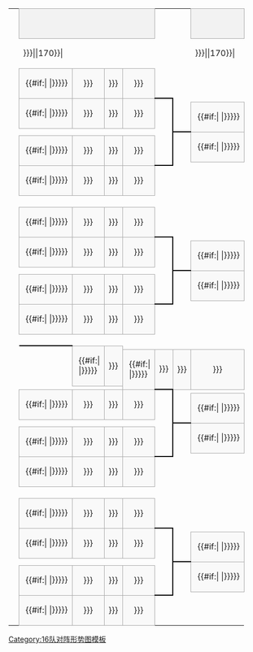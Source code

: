 {| border=0 cellpadding=0 cellspacing=0 style="font-size: 90%; margin:1em 2em 1em 1em;{{#if:{{{nowrap|}}}|white-space: nowrap}}"
| &nbsp;
| colspan="4" style="text-align:center;border:1px solid #aaa;background-color:#f2f2f2;" |{{{RD1|十六強賽}}}
| colspan="2" |
| colspan="4" style="text-align:center;border:1px solid #aaa;background-color:#f2f2f2;" |{{{RD2|半準決賽}}}
| colspan="2" |
| colspan="4" style="text-align:center;border:1px solid #aaa;background-color:#f2f2f2;" |{{{RD3|準決賽}}}
| colspan="2" |
| colspan="2" style="text-align:center;border:1px solid #aaa;background-color:#f2f2f2;" |{{{RD4|決賽}}}
|-
| width=1|&nbsp;
| width={{#if:{{{team-width|}}}|{{{team-width}}}|170}}|&nbsp;
| width=15|&nbsp;
| width=15|&nbsp;
| width=30|&nbsp;
| width=5|&nbsp;
| width=5|&nbsp;
| width={{#if:{{{team-width|}}}|{{{team-width}}}|170}}|&nbsp;
| width=15|&nbsp;
| width=15|&nbsp;
| width=30|&nbsp;
| width=5|&nbsp;
| width=5|&nbsp;
| width={{#if:{{{team-width|}}}|{{{team-width}}}|170}}|&nbsp;
| width=15|&nbsp;
| width=15|&nbsp;
| width=30|&nbsp;
| width=5|&nbsp;
| width=5|&nbsp;
| width={{#if:{{{team-width|}}}|{{{team-width}}}|170}}|&nbsp;
| width=30|&nbsp;
|-
| height="7"|
| style="border:1px solid #aaa;background-color:#f9f9f9;" | &nbsp;{{#if:{{{1|}}}|{{fbaicon|{{{1}}}}}&nbsp;|}}{{{RD1-team01|{{{2|&nbsp;}}}}}}
| style="text-align:center;border:1px solid #aaa;background-color:#f9f9f9;" | {{{RD1-score01-1|{{{3|&nbsp;}}}}}}
| style="text-align:center;border-width:1px 1px 1px 0; border-style: solid; border-color: #aaa;background-color:#f9f9f9;"| {{{RD1-score01-2|{{{4|&nbsp;}}}}}}
! style="text-align:center;border:1px solid #aaa;background-color:#f9f9f9;" | {{{RD1-score01-agg|{{{5|&nbsp;}}}}}}
| style="text-align:center;border-width:0 0 2px 0; border-style:solid;border-color:black;"|&nbsp;
|-
| height="7"|
| rowspan="2" style="border:1px solid #aaa;background-color:#f9f9f9;" | &nbsp;{{#if:{{{6|}}}|{{fbaicon|{{{6}}}}}&nbsp;|}}{{{RD1-team02|{{{7|&nbsp;}}}}}}
| rowspan="2" style="text-align:center;border:1px solid #aaa;background-color:#f9f9f9;" | {{{RD1-score02-1|{{{8|&nbsp;}}}}}}
| rowspan="2" style="text-align:center;border-width:1px 1px 1px 0; border-style: solid; border-color: #aaa;background-color:#f9f9f9;"| {{{RD1-score02-2|{{{9|&nbsp;}}}}}}
! rowspan="2" style="text-align:center;border:1px solid #aaa;background-color:#f9f9f9;" | {{{RD1-score02-agg|{{{10|&nbsp;}}}}}}
| rowspan="6" style="text-align:center;border-width:2px 2px 2px 0; border-style:solid;border-color:black;"|&nbsp;
|-
| height="7"|
| rowspan="2" style="text-align:center;border-width:0 0 2px 0; border-style:solid;border-color:black;"|&nbsp;
| rowspan="2" style="border:1px solid #aaa;background-color:#f9f9f9;" | &nbsp;{{#if:{{{81|}}}|{{fbaicon|{{{81}}}}}&nbsp;|}}{{{RD2-team01|{{{82|&nbsp;}}}}}}
| rowspan="2" style="text-align:center;border:1px solid #aaa;background-color:#f9f9f9;" | {{{RD2-score01-1|{{{83|&nbsp;}}}}}}
| rowspan="2" style="text-align:center;border-width:1px 1px 1px 0; border-style: solid; border-color: #aaa;background-color:#f9f9f9;"| {{{RD2-score01-2|{{{84|&nbsp;}}}}}}
! rowspan="2" style="text-align:center;border:1px solid #aaa;background-color:#f9f9f9;" | {{{RD2-score01-agg|{{{85|&nbsp;}}}}}}
| rowspan="2" style="text-align:center;border-width:0 0 2px 0; border-style:solid;border-color:black;"|&nbsp;
|-
| height="7"|
| rowspan="2" colspan="4"|
|-
| height="7"|
| rowspan="2" style="text-align:center;border-width:2px 0 0 0; border-style:solid;border-color:black;"|&nbsp;
| rowspan="2" style="border:1px solid #aaa;background-color:#f9f9f9;" | &nbsp;{{#if:{{{86|}}}|{{fbaicon|{{{86}}}}}&nbsp;|}}{{{RD2-team02|{{{87|&nbsp;}}}}}}
| rowspan="2" style="text-align:center;border:1px solid #aaa;background-color:#f9f9f9;" | {{{RD2-score02-1|{{{88|&nbsp;}}}}}}
| rowspan="2" style="text-align:center;border-width:1px 1px 1px 0; border-style: solid; border-color: #aaa;background-color:#f9f9f9;"| {{{RD2-score02-2|{{{89|&nbsp;}}}}}}
! rowspan="2" style="text-align:center;border:1px solid #aaa;background-color:#f9f9f9;" | {{{RD2-score02-agg|{{{90|&nbsp;}}}}}}
| rowspan="12" style="text-align:center;border-width:2px 2px 2px 0; border-style:solid;border-color:black;"|&nbsp;
|-
| height="7"|
| rowspan="2" style="border:1px solid #aaa;background-color:#f9f9f9;" | &nbsp;{{#if:{{{11|}}}|{{fbaicon|{{{11}}}}}&nbsp;|}}{{{RD1-team03|{{{12|&nbsp;}}}}}}
| rowspan="2" style="text-align:center;border:1px solid #aaa;background-color:#f9f9f9;" | {{{RD1-score03-1|{{{13|&nbsp;}}}}}}
| rowspan="2" style="text-align:center;border-width:1px 1px 1px 0; border-style: solid; border-color: #aaa;background-color:#f9f9f9;"| {{{RD1-score03-2|{{{14|&nbsp;}}}}}}
! rowspan="2" style="text-align:center;border:1px solid #aaa;background-color:#f9f9f9;" | {{{RD1-score03-agg|{{{15|&nbsp;}}}}}}
|-
| height="7"|
|-
| height="7"|
| rowspan="2" style="border:1px solid #aaa;background-color:#f9f9f9;" | &nbsp;{{#if:{{{16|}}}|{{fbaicon|{{{16}}}}}&nbsp;|}}{{{RD1-team04|{{{17|&nbsp;}}}}}}
| rowspan="2" style="text-align:center;border:1px solid #aaa;background-color:#f9f9f9;" | {{{RD1-score04-1|{{{18|&nbsp;}}}}}}
| rowspan="2" style="text-align:center;border-width:1px 1px 1px 0; border-style: solid; border-color: #aaa;background-color:#f9f9f9;"| {{{RD1-score04-2|{{{19|&nbsp;}}}}}}
! rowspan="2" style="text-align:center;border:1px solid #aaa;background-color:#f9f9f9;" | {{{RD1-score04-agg|{{{20|&nbsp;}}}}}}
| rowspan="2" style="text-align:center;border-width:2px 0 0 0; border-style:solid;border-color:black;"|&nbsp;
|-
| height="7"|
| colspan="6"|
| rowspan="2" style="text-align:center;border-width:0 0 2px 0; border-style:solid;border-color:black;"|&nbsp;
| rowspan="2" style="border:1px solid #aaa;background-color:#f9f9f9;" | &nbsp;{{#if:{{{121|}}}|{{fbaicon|{{{121}}}}}&nbsp;|}}{{{RD3-team01|{{{122|&nbsp;}}}}}}
| rowspan="2" style="text-align:center;border:1px solid #aaa;background-color:#f9f9f9;" | {{{RD3-score01-1|{{{123|&nbsp;}}}}}}
| rowspan="2" style="text-align:center;border-width:1px 1px 1px 0; border-style: solid; border-color: #aaa;background-color:#f9f9f9;"| {{{RD3-score01-2|{{{124|&nbsp;}}}}}}
! rowspan="2" style="text-align:center;border:1px solid #aaa;background-color:#f9f9f9;" | {{{RD3-score01-agg|{{{125|&nbsp;}}}}}}
| rowspan="2" style="text-align:center;border-width:0 0 2px 0; border-style:solid;border-color:black;"|&nbsp;
|-
| height="7"|
| rowspan="2" colspan="10" style="text-align:center;" |{{{group1|}}}
|-
| height="7"|
| rowspan="2" style="text-align:center;border-width:2px 0 0 0; border-style:solid;border-color:black;"|&nbsp;
| rowspan="2" style="border:1px solid #aaa;background-color:#f9f9f9;" | &nbsp;{{#if:{{{126|}}}|{{fbaicon|{{{126}}}}}&nbsp;|}}{{{RD3-team02|{{{127|&nbsp;}}}}}}
| rowspan="2" style="text-align:center;border:1px solid #aaa;background-color:#f9f9f9;" | {{{RD3-score02-1|{{{128|&nbsp;}}}}}}
| rowspan="2" style="text-align:center;border-width:1px 1px 1px 0; border-style: solid; border-color: #aaa;background-color:#f9f9f9;"| {{{RD3-score02-2|{{{129|&nbsp;}}}}}}
! rowspan="2" style="text-align:center;border:1px solid #aaa;background-color:#f9f9f9;" | {{{RD3-score02-agg|{{{130|&nbsp;}}}}}}
| rowspan="24" style="text-align:center;border-width:2px 2px 2px 0; border-style:solid;border-color:black;"|&nbsp;
|-
| height="7"|
| rowspan="2" style="border:1px solid #aaa;background-color:#f9f9f9;" | &nbsp;{{#if:{{{21|}}}|{{fbaicon|{{{21}}}}}&nbsp;|}}{{{RD1-team05|{{{22|&nbsp;}}}}}}
| rowspan="2" style="text-align:center;border:1px solid #aaa;background-color:#f9f9f9;" | {{{RD1-score05-1|{{{23|&nbsp;}}}}}}
| rowspan="2" style="text-align:center;border-width:1px 1px 1px 0; border-style: solid; border-color: #aaa;background-color:#f9f9f9;"| {{{RD1-score05-2|{{{24|&nbsp;}}}}}}
! rowspan="2" style="text-align:center;border:1px solid #aaa;background-color:#f9f9f9;" | {{{RD1-score05-agg|{{{25|&nbsp;}}}}}}
| rowspan="2" style="text-align:center;border-width:0 0 2px 0; border-style:solid;border-color:black;"|&nbsp;
|-
| height="7"|
|-
| height="7"|
| rowspan="2" style="border:1px solid #aaa;background-color:#f9f9f9;" | &nbsp;{{#if:{{{26|}}}|{{fbaicon|{{{26}}}}}&nbsp;|}}{{{RD1-team06|{{{27|&nbsp;}}}}}}
| rowspan="2" style="text-align:center;border:1px solid #aaa;background-color:#f9f9f9;" | {{{RD1-score06-1|{{{28|&nbsp;}}}}}}
| rowspan="2" style="text-align:center;border-width:1px 1px 1px 0; border-style: solid; border-color: #aaa;background-color:#f9f9f9;"| {{{RD1-score06-2|{{{29|&nbsp;}}}}}}
! rowspan="2" style="text-align:center;border:1px solid #aaa;background-color:#f9f9f9;" | {{{RD1-score06-agg|{{{30|&nbsp;}}}}}}
| rowspan="6" style="text-align:center;border-width:2px 2px 2px 0; border-style:solid;border-color:black;"|&nbsp;
|-
| height="7"|
| rowspan="2" style="text-align:center;border-width:0 0 2px 0; border-style:solid;border-color:black;"|&nbsp;
| rowspan="2" style="border:1px solid #aaa;background-color:#f9f9f9;" | &nbsp;{{#if:{{{91|}}}|{{fbaicon|{{{91}}}}}&nbsp;|}}{{{RD2-team03|{{{92|&nbsp;}}}}}}
| rowspan="2" style="text-align:center;border:1px solid #aaa;background-color:#f9f9f9;" | {{{RD2-score03-1|{{{93|&nbsp;}}}}}}
| rowspan="2" style="text-align:center;border-width:1px 1px 1px 0; border-style: solid; border-color: #aaa;background-color:#f9f9f9;"| {{{RD2-score03-2|{{{94|&nbsp;}}}}}}
! rowspan="2" style="text-align:center;border:1px solid #aaa;background-color:#f9f9f9;" | {{{RD2-score03-agg|{{{95|&nbsp;}}}}}}
|-
| height="7"|
| rowspan="2" colspan="4"|
|-
| height="7"|
| rowspan="2" style="text-align:center;border-width:2px 0 0 0; border-style:solid;border-color:black;"|&nbsp;
| rowspan="2" style="border:1px solid #aaa;background-color:#f9f9f9;" | &nbsp;{{#if:{{{96|}}}|{{fbaicon|{{{96}}}}}&nbsp;|}}{{{RD2-team04|{{{97|&nbsp;}}}}}}
| rowspan="2" style="text-align:center;border:1px solid #aaa;background-color:#f9f9f9;" | {{{RD2-score04-1|{{{98|&nbsp;}}}}}}
| rowspan="2" style="text-align:center;border-width:1px 1px 1px 0; border-style: solid; border-color: #aaa;background-color:#f9f9f9;"| {{{RD2-score04-2|{{{99|&nbsp;}}}}}}
! rowspan="2" style="text-align:center;border:1px solid #aaa;background-color:#f9f9f9;" | {{{RD2-score04-agg|{{{100|&nbsp;}}}}}}
| rowspan="12" style="text-align:center;border-width:2px 0 2px 0; border-style:solid;border-color:black;"|&nbsp;
|-
| height="7"|
| rowspan="2" style="border:1px solid #aaa;background-color:#f9f9f9;" | &nbsp;{{#if:{{{31|}}}|{{fbaicon|{{{31}}}}}&nbsp;|}}{{{RD1-team07|{{{32|&nbsp;}}}}}}
| rowspan="2" style="text-align:center;border:1px solid #aaa;background-color:#f9f9f9;" | {{{RD1-score07-1|{{{33|&nbsp;}}}}}}
| rowspan="2" style="text-align:center;border-width:1px 1px 1px 0; border-style: solid; border-color: #aaa;background-color:#f9f9f9;"| {{{RD1-score07-2|{{{34|&nbsp;}}}}}}
! rowspan="2" style="text-align:center;border:1px solid #aaa;background-color:#f9f9f9;" | {{{RD1-score07-agg|{{{35|&nbsp;}}}}}}
|-
| height="7"|
|-
| height="7"|
| rowspan="2" style="border:1px solid #aaa;background-color:#f9f9f9;" | &nbsp;{{#if:{{{36|}}}|{{fbaicon|{{{36}}}}}&nbsp;|}}{{{RD1-team08|{{{37|&nbsp;}}}}}}
| rowspan="2" style="text-align:center;border:1px solid #aaa;background-color:#f9f9f9;" | {{{RD1-score08-1|{{{38|&nbsp;}}}}}}
| rowspan="2" style="text-align:center;border-width:1px 1px 1px 0; border-style: solid; border-color: #aaa;background-color:#f9f9f9;"| {{{RD1-score08-2|{{{39|&nbsp;}}}}}}
! rowspan="2" style="text-align:center;border:1px solid #aaa;background-color:#f9f9f9;" | {{{RD1-score08-agg|{{{40|&nbsp;}}}}}}
| rowspan="2" style="text-align:center;border-width:2px 0 0 0; border-style:solid;border-color:black;"|&nbsp;
|-
| height="7"|
| colspan="11"|
| rowspan="2" style="text-align:center;border-width:0 0 2px 0; border-style:solid;border-color:black;"|&nbsp;
| rowspan="2" style="border:1px solid #aaa;background-color:#f9f9f9;" | &nbsp;{{#if:{{{141|}}}|{{fbaicon|{{{141}}}}}&nbsp;|}}{{{RD4-team01|{{{142|&nbsp;}}}}}}
! rowspan="2" style="text-align:center;border:1px solid #aaa;background-color:#f9f9f9;" | {{{RD4-score01|{{{143|&nbsp;}}}}}}
|-
| rowspan="2"|
| height="7"|
| rowspan="2" colspan="16" style="text-align:center;" |{{{group3|}}}
|-
|-
| height="7"|
| rowspan="2" style="text-align:center;border-width:2px 0 0 0; border-style:solid;border-color:black;"|&nbsp;
| rowspan="2" style="border:1px solid #aaa;background-color:#f9f9f9;" | &nbsp;{{#if:{{{144|}}}|{{fbaicon|{{{144}}}}}&nbsp;|}}{{{RD4-team02|{{{145|&nbsp;}}}}}}
! rowspan="2" style="text-align:center;border:1px solid #aaa;background-color:#f9f9f9;" | {{{RD4-score02|{{{146|&nbsp;}}}}}}
|-
| height="7"|
| rowspan="2" style="border:1px solid #aaa;background-color:#f9f9f9;" | &nbsp;{{#if:{{{41|}}}|{{fbaicon|{{{41}}}}}&nbsp;|}}{{{RD1-team09|{{{42|&nbsp;}}}}}}
| rowspan="2" style="text-align:center;border:1px solid #aaa;background-color:#f9f9f9;" | {{{RD1-score09-1|{{{43|&nbsp;}}}}}}
| rowspan="2" style="text-align:center;border-width:1px 1px 1px 0; border-style: solid; border-color: #aaa;background-color:#f9f9f9;"| {{{RD1-score09-2|{{{44|&nbsp;}}}}}}
! rowspan="2" style="text-align:center;border:1px solid #aaa;background-color:#f9f9f9;" | {{{RD1-score09-agg|{{{45|&nbsp;}}}}}}
| rowspan="2" style="text-align:center;border-width:0 0 2px 0; border-style:solid;border-color:black;"|&nbsp;
|-
| height="7"|
|-
| height="7"|
| rowspan="2" style="border:1px solid #aaa;background-color:#f9f9f9;" | &nbsp;{{#if:{{{46|}}}|{{fbaicon|{{{46}}}}}&nbsp;|}}{{{RD1-team10|{{{47|&nbsp;}}}}}}
| rowspan="2" style="text-align:center;border:1px solid #aaa;background-color:#f9f9f9;" | {{{RD1-score10-1|{{{48|&nbsp;}}}}}}
| rowspan="2" style="text-align:center;border-width:1px 1px 1px 0; border-style: solid; border-color: #aaa;background-color:#f9f9f9;"| {{{RD1-score10-2|{{{49|&nbsp;}}}}}}
! rowspan="2" style="text-align:center;border:1px solid #aaa;background-color:#f9f9f9;" | {{{RD1-score10-agg|{{{50|&nbsp;}}}}}}
| rowspan="6" style="text-align:center;border-width:2px 2px 2px 0; border-style:solid;border-color:black;"|&nbsp;
|-
| height="7"|
| rowspan="2" style="text-align:center;border-width:0 0 2px 0; border-style:solid;border-color:black;"|&nbsp;
| rowspan="2" style="border:1px solid #aaa;background-color:#f9f9f9;" | &nbsp;{{#if:{{{101|}}}|{{fbaicon|{{{101}}}}}&nbsp;|}}{{{RD2-team05|{{{102|&nbsp;}}}}}}
| rowspan="2" style="text-align:center;border:1px solid #aaa;background-color:#f9f9f9;" | {{{RD2-score05-1|{{{103|&nbsp;}}}}}}
| rowspan="2" style="text-align:center;border-width:1px 1px 1px 0; border-style: solid; border-color: #aaa;background-color:#f9f9f9;"| {{{RD2-score05-2|{{{104|&nbsp;}}}}}}
! rowspan="2" style="text-align:center;border:1px solid #aaa;background-color:#f9f9f9;" | {{{RD2-score05-agg|{{{105|&nbsp;}}}}}}
|-
| height="7"|
| rowspan="2" colspan="4"|
|-
| height="7"|
| rowspan="2" style="text-align:center;border-width:2px 0 0 0; border-style:solid;border-color:black;"|&nbsp;
| rowspan="2" style="border:1px solid #aaa;background-color:#f9f9f9;" | &nbsp;{{#if:{{{106|}}}|{{fbaicon|{{{106}}}}}&nbsp;|}}{{{RD2-team06|{{{107|&nbsp;}}}}}}
| rowspan="2" style="text-align:center;border:1px solid #aaa;background-color:#f9f9f9;" | {{{RD2-score06-1|{{{108|&nbsp;}}}}}}
| rowspan="2" style="text-align:center;border-width:1px 1px 1px 0; border-style: solid; border-color: #aaa;background-color:#f9f9f9;"| {{{RD2-score06-2|{{{109|&nbsp;}}}}}}
! rowspan="2" style="text-align:center;border:1px solid #aaa;background-color:#f9f9f9;" | {{{RD2-score06-agg|{{{110|&nbsp;}}}}}}
| rowspan="12" style="text-align:center;border-width:2px 2px 2px 0; border-style:solid;border-color:black;"|&nbsp;
|-
| height="7"|
| rowspan="2" style="border:1px solid #aaa;background-color:#f9f9f9;" | &nbsp;{{#if:{{{51|}}}|{{fbaicon|{{{51}}}}}&nbsp;|}}{{{RD1-team11|{{{52|&nbsp;}}}}}}
| rowspan="2" style="text-align:center;border:1px solid #aaa;background-color:#f9f9f9;" | {{{RD1-score11-1|{{{53|&nbsp;}}}}}}
| rowspan="2" style="text-align:center;border-width:1px 1px 1px 0; border-style: solid; border-color: #aaa;background-color:#f9f9f9;"| {{{RD1-score11-2|{{{54|&nbsp;}}}}}}
! rowspan="2" style="text-align:center;border:1px solid #aaa;background-color:#f9f9f9;" | {{{RD1-score11-agg|{{{55|&nbsp;}}}}}}
|-
| height="7"|
|-
| height="7"|
| rowspan="2" style="border:1px solid #aaa;background-color:#f9f9f9;" | &nbsp;{{#if:{{{56|}}}|{{fbaicon|{{{56}}}}}&nbsp;|}}{{{RD1-team12|{{{57|&nbsp;}}}}}}
| rowspan="2" style="text-align:center;border:1px solid #aaa;background-color:#f9f9f9;" | {{{RD1-score12-1|{{{58|&nbsp;}}}}}}
| rowspan="2" style="text-align:center;border-width:1px 1px 1px 0; border-style: solid; border-color: #aaa;background-color:#f9f9f9;"| {{{RD1-score12-2|{{{59|&nbsp;}}}}}}
! rowspan="2" style="text-align:center;border:1px solid #aaa;background-color:#f9f9f9;" | {{{RD1-score12-agg|{{{60|&nbsp;}}}}}}
| rowspan="2" style="text-align:center;border-width:2px 0 0 0; border-style:solid;border-color:black;"|&nbsp;
|-
| height="7"|
| colspan="6"|
| rowspan="2" style="text-align:center;border-width:0 0 2px 0; border-style:solid;border-color:black;"|&nbsp;
| rowspan="2" style="border:1px solid #aaa;background-color:#f9f9f9;" | &nbsp;{{#if:{{{131|}}}|{{fbaicon|{{{131}}}}}&nbsp;|}}{{{RD3-team03|{{{132|&nbsp;}}}}}}
| rowspan="2" style="text-align:center;border:1px solid #aaa;background-color:#f9f9f9;" | {{{RD3-score03-1|{{{133|&nbsp;}}}}}}
| rowspan="2" style="text-align:center;border-width:1px 1px 1px 0; border-style: solid; border-color: #aaa;background-color:#f9f9f9;"| {{{RD3-score03-2|{{{134|&nbsp;}}}}}}
! rowspan="2" style="text-align:center;border:1px solid #aaa;background-color:#f9f9f9;" | {{{RD3-score03-agg|{{{135|&nbsp;}}}}}}
|-
| height="7"|
| rowspan="2" colspan="10" style="text-align:center;" |{{{group2|}}}
|-
| height="7"|
| rowspan="2" style="text-align:center;border-width:2px 0 0 0; border-style:solid;border-color:black;"|&nbsp;
| rowspan="2" style="border:1px solid #aaa;background-color:#f9f9f9;" | &nbsp;{{#if:{{{136|}}}|{{fbaicon|{{{136}}}}}&nbsp;|}}{{{RD3-team04|{{{137|&nbsp;}}}}}}
| rowspan="2" style="text-align:center;border:1px solid #aaa;background-color:#f9f9f9;" | {{{RD3-score04-1|{{{138|&nbsp;}}}}}}
| rowspan="2" style="text-align:center;border-width:1px 1px 1px 0; border-style: solid; border-color: #aaa;background-color:#f9f9f9;"| {{{RD3-score04-2|{{{139|&nbsp;}}}}}}
! rowspan="2" style="text-align:center;border:1px solid #aaa;background-color:#f9f9f9;" | {{{RD3-score04-agg|{{{140|&nbsp;}}}}}}
| rowspan="2" style="text-align:center;border-width:2px 0 0 0; border-style:solid;border-color:black;"|&nbsp;
|-
| height="7"|
| rowspan="2" style="border:1px solid #aaa;background-color:#f9f9f9;" | &nbsp;{{#if:{{{61|}}}|{{fbaicon|{{{61}}}}}&nbsp;|}}{{{RD1-team13|{{{62|&nbsp;}}}}}}
| rowspan="2" style="text-align:center;border:1px solid #aaa;background-color:#f9f9f9;" | {{{RD1-score13-1|{{{63|&nbsp;}}}}}}
| rowspan="2" style="text-align:center;border-width:1px 1px 1px 0; border-style: solid; border-color: #aaa;background-color:#f9f9f9;"| {{{RD1-score13-2|{{{64|&nbsp;}}}}}}
! rowspan="2" style="text-align:center;border:1px solid #aaa;background-color:#f9f9f9;" | {{{RD1-score13-agg|{{{65|&nbsp;}}}}}}
| rowspan="2" style="text-align:center;border-width:0 0 2px 0; border-style:solid;border-color:black;"|&nbsp;
|-
| height="7"|
|-
| height="7"|
| rowspan="2" style="border:1px solid #aaa;background-color:#f9f9f9;" | &nbsp;{{#if:{{{66|}}}|{{fbaicon|{{{66}}}}}&nbsp;|}}{{{RD1-team14|{{{67|&nbsp;}}}}}}
| rowspan="2" style="text-align:center;border:1px solid #aaa;background-color:#f9f9f9;" | {{{RD1-score14-1|{{{68|&nbsp;}}}}}}
| rowspan="2" style="text-align:center;border-width:1px 1px 1px 0; border-style: solid; border-color: #aaa;background-color:#f9f9f9;"| {{{RD1-score14-2|{{{69|&nbsp;}}}}}}
! rowspan="2" style="text-align:center;border:1px solid #aaa;background-color:#f9f9f9;" | {{{RD1-score14-agg|{{{70|&nbsp;}}}}}}
| rowspan="6" style="text-align:center;border-width:2px 2px 2px 0; border-style:solid;border-color:black;"|&nbsp;
|-
| height="7"|
| rowspan="2" style="text-align:center;border-width:0 0 2px 0; border-style:solid;border-color:black;"|&nbsp;
| rowspan="2" style="border:1px solid #aaa;background-color:#f9f9f9;" | &nbsp;{{#if:{{{111|}}}|{{fbaicon|{{{111}}}}}&nbsp;|}}{{{RD2-team07|{{{112|&nbsp;}}}}}}
| rowspan="2" style="text-align:center;border:1px solid #aaa;background-color:#f9f9f9;" | {{{RD2-score07-1|{{{113|&nbsp;}}}}}}
| rowspan="2" style="text-align:center;border-width:1px 1px 1px 0; border-style: solid; border-color: #aaa;background-color:#f9f9f9;"| {{{RD2-score07-2|{{{114|&nbsp;}}}}}}
! rowspan="2" style="text-align:center;border:1px solid #aaa;background-color:#f9f9f9;" | {{{RD2-score07-agg|{{{115|&nbsp;}}}}}}
|-
| height="7"|
| rowspan="2" colspan="4"|
|-
| height="7"|
| rowspan="2" style="text-align:center;border-width:2px 0 0 0; border-style:solid;border-color:black;"|&nbsp;
| rowspan="2" style="border:1px solid #aaa;background-color:#f9f9f9;" | &nbsp;{{#if:{{{116|}}}|{{fbaicon|{{{116}}}}}&nbsp;|}}{{{RD2-team08|{{{117|&nbsp;}}}}}}
| rowspan="2" style="text-align:center;border:1px solid #aaa;background-color:#f9f9f9;" | {{{RD2-score08-1|{{{118|&nbsp;}}}}}}
| rowspan="2" style="text-align:center;border-width:1px 1px 1px 0; border-style: solid; border-color: #aaa;background-color:#f9f9f9;"| {{{RD2-score08-2|{{{119|&nbsp;}}}}}}
! rowspan="2" style="text-align:center;border:1px solid #aaa;background-color:#f9f9f9;" | {{{RD2-score08-agg|{{{120|&nbsp;}}}}}}
| rowspan="2" style="text-align:center;border-width:2px 0 0 0; border-style:solid;border-color:black;"|&nbsp;
|-
| height="7"|
| rowspan="2" style="border:1px solid #aaa;background-color:#f9f9f9;" | &nbsp;{{#if:{{{71|}}}|{{fbaicon|{{{71}}}}}&nbsp;|}}{{{RD1-team15|{{{72|&nbsp;}}}}}}
| rowspan="2" style="text-align:center;border:1px solid #aaa;background-color:#f9f9f9;" | {{{RD1-score15-1|{{{73|&nbsp;}}}}}}
| rowspan="2" style="text-align:center;border-width:1px 1px 1px 0; border-style: solid; border-color: #aaa;background-color:#f9f9f9;"| {{{RD1-score15-2|{{{74|&nbsp;}}}}}}
! rowspan="2" style="text-align:center;border:1px solid #aaa;background-color:#f9f9f9;" | {{{RD1-score15-agg|{{{75|&nbsp;}}}}}}
|-
| height="7"|
|-
| height="7"|
| style="border:1px solid #aaa;background-color:#f9f9f9;" | &nbsp;{{#if:{{{76|}}}|{{fbaicon|{{{76}}}}}&nbsp;|}}{{{RD1-team16|{{{77|&nbsp;}}}}}}
| style="text-align:center;border:1px solid #aaa;background-color:#f9f9f9;" | {{{RD1-score16-1|{{{78|&nbsp;}}}}}}
| style="text-align:center;border-width:1px 1px 1px 0; border-style: solid; border-color: #aaa;background-color:#f9f9f9;"| {{{RD1-score16-2|{{{79|&nbsp;}}}}}}
! style="text-align:center;border:1px solid #aaa;background-color:#f9f9f9;" | {{{RD1-score16-agg|{{{80|&nbsp;}}}}}}
| style="text-align:center;border-width:2px 0 0 0; border-style:solid;border-color:black;"|&nbsp;
|}<noinclude>
{{documentation}}
[[Category:16队对阵形势图模板]]
</noinclude>